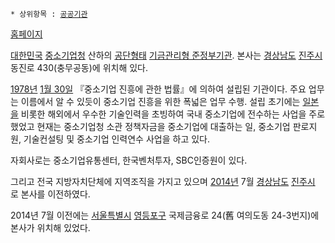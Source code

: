  * 상위항목 : [[공공기관]]

{{{+1 中小企業進興共團 / Small & medium Business Coporation: '''SBC''' }}}

[http://www.sbc.or.kr/ 홈페이지]

[[대한민국]] [[중소기업청]] 산하의 [[공단]]형태 [[기금관리형 준정부기관]]. 본사는 [[경상남도]] [[진주시]] 동진로 430(충무공동)에 위치해 있다.

[[1978년]] [[1월 30일]] 『중소기업 진흥에 관한 법률』에 의하여 설립된 기관이다. 주요 업무는 이름에서 알 수 있듯이 중소기업 진흥을 위한 폭넓은 업무 수행. 설립 초기에는 [[일본]]을 비롯한 해외에서 우수한 기술인력을 초빙하여 국내 중소기업에 전수하는 사업을 주로 했었고 현재는 중소기업청 소관 정책자금을 중소기업에 대출하는 일, 중소기업 판로지원, 기술컨설팅 및 중소기업 인력연수 사업을 하고 있다.

자회사로는 중소기업유통센터, 한국벤처투자, SBC인증원이 있다.

그리고 전국 지방자치단체에 지역조직을 가지고 있으며  [[2014년]] 7월 [[경상남도]] [[진주시]] 로 본사를 이전하였다.

2014년 7월 이전에는 [[서울특별시]] [[영등포구]] 국제금융로 24(舊 여의도동 24-3번지)에 본사가 위치해 있었다.
